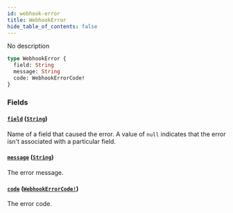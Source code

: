 ```yaml
---
id: webhook-error
title: WebhookError
hide_table_of_contents: false
---
```


No description

```graphql
type WebhookError {
  field: String
  message: String
  code: WebhookErrorCode!
}
```

### Fields

#### [`field`](#) ([`String`](../../../developer/api-reference/scalars/string))

Name of a field that caused the error. A value of `null` indicates that the error isn't associated with a particular field.

#### [`message`](#) ([`String`](../../../developer/api-reference/scalars/string))

The error message.

#### [`code`](#) ([`WebhookErrorCode!`](../../../developer/api-reference/enums/webhook-error-code))

The error code.
